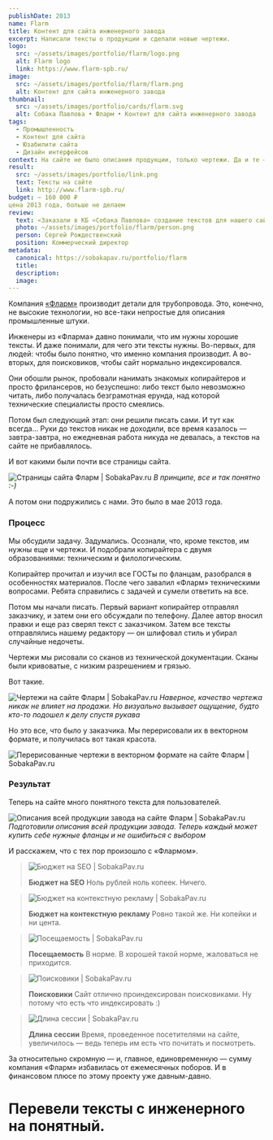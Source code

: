 ```yaml
---
publishDate: 2013
name: Flarm
title: Контент для сайта инженерного завода
excerpt: Написали тексты о продукции и сделали новые чертежи.
logo:
  src: ~/assets/images/portfolio/flarm/logo.png
  alt: Flarm logo
  link: https://www.flarm-spb.ru/
image: 
  src: ~/assets/images/portfolio/flarm/flarm.png
  alt: Контент для сайта инженерного завода
thumbnail:
  src: ~/assets/images/portfolio/cards/flarm.svg
  alt: Собака Павлова • Фларм • Контент для сайта инженерного завода
tags:
  - Промышленность 
  - Контент для сайта
  - Юзабилити сайта
  - Дизайн интерфейсов
context: На сайте не было описания продукции, только чертежи. Да и те — сканы. Но кто бы ни брался за тексты, получалось так себе — обычному копирайтеру сложно описывать технические детали.
result:
  src: ~/assets/images/portfolio/link.png
  text: Тексты на сайте
  link: http://www.flarm-spb.ru/
budget: ~ 160 000 ₽
цена 2013 года, больше не делаем
review: 
  text: «Заказали в КБ «Собака Павлова» создание текстов для нашего сайта. Тексты глубоко технического содержания, и все наши попытки обращаться к разного рода «писателям» и копирайтерам до этого заканчивались провалом. С точки зрения специалиста, который разбирается в технических тонкостях, люди писали полную чушь. Однако в «Собаке» нам сделали такие тексты, каких нет ни у кого из конкурентов, все завидуют теперь. На сайт стало приятно смотреть».
  photo: ~/assets/images/portfolio/flarm/person.png
  person: Сергей Рождественский
  position: Коммерческий директор
metadata:
  canonical: https://sobakapav.ru/portfolio/flarm
  title:
  description:
  image:
---
```


Компания [«Фларм»](http://www.flarm-spb.ru/) производит детали для трубопровода. Это, конечно, не высокие технологии, но все-таки непростые для описания промышленные штуки.

Инженеры из «Фларма» давно понимали, что им нужны хорошие тексты. И даже понимали, для чего эти тексты нужны. Во-первых, для людей: чтобы было понятно, что именно компания производит. А во-вторых, для поисковиков, чтобы сайт нормально индексировался.

Они обошли рынок, пробовали нанимать знакомых копирайтеров и просто фрилансеров, но безуспешно: либо текст было невозможно читать, либо получалась безграмотная ерунда, над которой технические специалисты просто смеялись.

Потом был следующий этап: они решили писать сами. И тут как всегда… Руки до текстов никак не доходили, все время казалось — завтра-завтра, но ежедневная работа никуда не девалась, а текстов на сайте не прибавлялось.

И вот какими были почти все страницы сайта.

![Страницы сайта Фларм | SobakaPav.ru](~/assets/images/portfolio/flarm/1.png)
_В принципе, все и так понятно :-)_

А потом они подружились с нами. Это было в мае 2013 года.

### Процесс

Мы обсудили задачу. Задумались. Осознали, что, кроме текстов, им нужны еще и чертежи. И подобрали копирайтера с двумя образованиями: техническим и филологическим.

Копирайтер прочитал и изучил все ГОСТы по фланцам, разобрался в особенностях материалов. После чего завалил «Фларм» техническими вопросами. Ребята справились с задачей и сумели ответить на все.

Потом мы начали писать. Первый вариант копирайтер отправлял заказчику, и затем они его обсуждали по телефону. Далее автор вносил правки и еще раз сверял текст с заказчиком. Затем все тексты отправлялись нашему редактору — он шлифовал стиль и убирал случайные недочеты.

Чертежи мы рисовали со сканов из технической документации. Сканы были кривоватые, с низким разрешением и грязью.

Вот такие.

![Чертежи на сайте Фларм | SobakaPav.ru](~/assets/images/portfolio/flarm/2.png)
_Наверное, качество чертежа никак не влияет на продажи. Но визуально вызывает ощущение, будто кто-то подошел к делу спустя рукава_

Но это все, что было у заказчика. Мы перерисовали их в векторном формате, и получилась вот такая красота.

![Перерисованные чертежи в векторном формате на сайте Фларм | SobakaPav.ru](~/assets/images/portfolio/flarm/2.png)

### Результат

Теперь на сайте много понятного текста для пользователей.

![Описания всей продукции завода на сайте Фларм | SobakaPav.ru](~/assets/images/portfolio/flarm/3.png)
_Подготовили описания всей продукции завода. Теперь каждый может купить себе нужные фланцы и не ошибиться с выбором_

И расскажем, что с тех пор произошло с «Флармом».

>![Бюджет на SEO | SobakaPav.ru](~/assets/images/portfolio/flarm/seo.svg)
>
> **Бюджет на SEO**
> Ноль рублей ноль копеек. Ничего.

>![Бюджет на контекстную рекламу | SobakaPav.ru](~/assets/images/portfolio/flarm/adv.svg)
>
> **Бюджет на контекстную рекламу**
> Ровно такой же. Ни копейки и ни цента.

>![Посещаемость | SobakaPav.ru](~/assets/images/portfolio/flarm/att.svg)
>
> **Посещаемость**
> В норме. В хорошей такой норме, жаловаться не приходится.

>![Поисковики | SobakaPav.ru](~/assets/images/portfolio/flarm/search.svg)
>
> **Поисковики**
> Сайт отлично проиндексирован поисковиками. Ну потому что есть
что индексировать :)

>![Длина сессии | SobakaPav.ru](~/assets/images/portfolio/flarm/session.svg)
>
> **Длина сессии**
> Время, проведенное посетителями на сайте, увеличилось — ведь теперь им есть что почитать и посмотреть.

За относительно скромную — и, главное, единовременную — сумму компания «Фларм» избавилась от ежемесячных поборов. И в финансовом плюсе по этому проекту уже давным-давно.

# Перевели тексты с инженерного на понятный.
